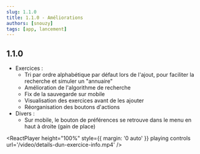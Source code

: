 ```yaml
---
slug: 1.1.0
title: 1.1.0 - Améliorations
authors: [snouzy]
tags: [app, lancement]
---
```


## 1.1.0
- Exercices :
    - Tri par ordre alphabétique par défaut lors de l'ajout, pour faciliter la recherche et simuler un "annuaire"
    - Amélioration de l'algorithme de recherche
    - Fix de la sauvegarde sur mobile
    - Visualisation des exercices avant de les ajouter
    - Réorganisation des boutons d'actions
- Divers : 
    - Sur mobile, le bouton de préférences se retrouve dans le menu en haut à droite (gain de place)

<ReactPlayer height="100%"  style={{
   margin: '0 auto'
}} playing controls url='/video/details-dun-exercice-info.mp4' />
